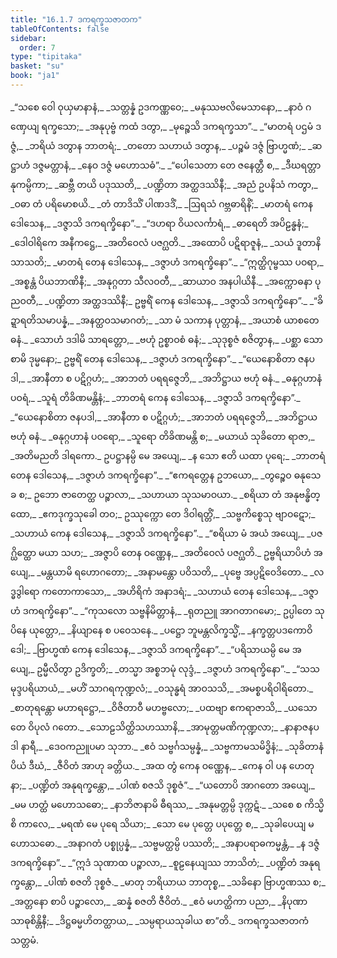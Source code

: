 ```yaml
---
title: "16.1.7 ဒကရက္ခသဇာတက"
tableOfContents: false
sidebar:
  order: 7
type: "tipitaka"
basket: "su"
book: "ja1"
---
```



<DynamicBreadcrumb />

<Division number="224" book="ja1" e="ch" v="22" p="384">

<Paragraph number="3485" type="verses" book="ja1">
_“သစေ ဝေါ ဝုယှမာနာနံ,_  
_သတ္တန္နံ ဥဒကဏ္ဏဝေ;_  
_မနုဿဗလိမေသာနော,_  
_နာဝံ ဂဏှေယျ ရက္ခသော;_  
_အနုပုဗ္ဗံ ကထံ ဒတွာ,_  
_မုဉ္စေသိ ဒကရက္ခသာ”._  

</Paragraph>

</Division>
<Division number="225" book="ja1" e="ch" v="22" p="384">

<Paragraph number="3486" type="verses" book="ja1">
_“မာတရံ ပဌမံ ဒဇ္ဇံ,_  
_ဘရိယံ ဒတွာန ဘာတရံ;_  
_တတော သဟာယံ ဒတွာန,_  
_ပဉ္စမံ ဒဇ္ဇံ ဗြာဟ္မဏံ;_  
_ဆဋ္ဌာဟံ ဒဇ္ဇမတ္တာနံ,_  
_နေဝ ဒဇ္ဇံ မဟောသဓံ”._  

</Paragraph>

</Division>
<Division number="226" book="ja1" e="ch" v="22" p="384">

<Paragraph number="3487" type="verses" book="ja1">
_“ပေါသေတာ တေ ဇနေတ္တီ စ,_  
_ဒီဃရတ္တာနုကမ္ပိကာ;_  
_ဆဗ္ဘီ တယိ ပဒုဿတိ,_  
_ပဏ္ဍိတာ အတ္ထဒဿိနီ;_  
_အညံ ဥပနိသံ ကတွာ,_  
_ဝဓာ တံ ပရိမောစယိ._  

</Paragraph>

</Division>
<Division number="227" book="ja1" e="ch" v="22" p="384">

<Paragraph number="3488" type="verses" book="ja1">
_တံ တာဒိသိံ ပါဏဒဒိံ,_  
_ဩရသံ ဂဗ္ဘဓာရိနိံ;_  
_မာတရံ ကေန ဒေါသေန,_  
_ဒဇ္ဇာသိ ဒကရက္ခိနော”._  

</Paragraph>

</Division>
<Division number="228" book="ja1" e="ch" v="22" p="384">

<Paragraph number="3489" type="verses" book="ja1">
_“ဒဟရာ ဝိယလင်္ကာရံ,_  
_ဓာရေတိ အပိဠန္ဓနံ;_  
_ဒေါဝါရိကေ အနီကဋ္ဌေ,_  
_အတိဝေလံ ပဇဂ္ဃတိ._  

</Paragraph>

</Division>
<Division number="229" book="ja1" e="ch" v="22" p="385">

<Paragraph number="3490" type="verses" book="ja1">
_အထောပိ ပဋိရာဇူနံ,_  
_သယံ ဒူတာနိ သာသတိ;_  
_မာတရံ တေန ဒေါသေန,_  
_ဒဇ္ဇာဟံ ဒကရက္ခိနော”._  

</Paragraph>

</Division>
<Division number="230" book="ja1" e="ch" v="22" p="385">

<Paragraph number="3491" type="verses" book="ja1">
_“ဣတ္ထိဂုမ္ဗဿ ပဝရာ,_  
_အစ္စန္တံ ပိယဘာဏိနီ;_  
_အနုဂ္ဂတာ သီလဝတီ,_  
_ဆာယာဝ အနပါယိနီ._  

</Paragraph>

</Division>
<Division number="231" book="ja1" e="ch" v="22" p="385">

<Paragraph number="3492" type="verses" book="ja1">
_အက္ကောဓနာ ပုညဝတီ,_  
_ပဏ္ဍိတာ အတ္ထဒဿိနီ;_  
ဥဗ္ဗရိံ ကေန ဒေါသေန,_  
_ဒဇ္ဇာသိ ဒကရက္ခိနော”._  

</Paragraph>

</Division>
<Division number="232" book="ja1" e="ch" v="22" p="385">

<Paragraph number="3493" type="verses" book="ja1">
_“ခိဍ္ဍာရတိသမာပန္နံ,_  
_အနတ္ထဝသမာဂတံ;_  
_သာ မံ သကာန ပုတ္တာနံ,_  
_အယာစံ ယာစတေ ဓနံ._  

</Paragraph>

</Division>
<Division number="233" book="ja1" e="ch" v="22" p="385">

<Paragraph number="3494" type="verses" book="ja1">
_သောဟံ ဒဒါမိ သာရတ္တော,_  
_ဗဟုံ ဥစ္စာဝစံ ဓနံ;_  
_သုဒုစ္စဇံ စဇိတွာန,_  
_ပစ္ဆာ သောစာမိ ဒုမ္မနော;_  
ဥဗ္ဗရိံ တေန ဒေါသေန,_  
_ဒဇ္ဇာဟံ ဒကရက္ခိနော”._  

</Paragraph>

</Division>
<Division number="234" book="ja1" e="ch" v="22" p="385">

<Paragraph number="3495" type="verses" book="ja1">
_“ယေနောစိတာ ဇနပဒါ,_  
_အာနီတာ စ ပဋိဂ္ဂဟံ;_  
_အာဘတံ ပရရဇ္ဇေဘိ,_  
_အဘိဋ္ဌာယ ဗဟုံ ဓနံ._  

</Paragraph>

</Division>
<Division number="235" book="ja1" e="ch" v="22" p="385">

<Paragraph number="3496" type="verses" book="ja1">
_ဓနုဂ္ဂဟာနံ ပဝရံ,_  
_သူရံ တိခိဏမန္တိနံ;_  
_ဘာတရံ ကေန ဒေါသေန,_  
_ဒဇ္ဇာသိ ဒကရက္ခိနော”._  

</Paragraph>

</Division>
<Division number="236" book="ja1" e="ch" v="22" p="385">

<Paragraph number="3497" type="verses" book="ja1">
_“ယေနောစိတာ ဇနပဒါ,_  
_အာနီတာ စ ပဋိဂ္ဂဟံ;_  
_အာဘတံ ပရရဇ္ဇေဘိ,_  
_အဘိဋ္ဌာယ ဗဟုံ ဓနံ._  

</Paragraph>

</Division>
<Division number="237" book="ja1" e="ch" v="22" p="385">

<Paragraph number="3498" type="verses" book="ja1">
_ဓနုဂ္ဂဟာနံ ပဝရော,_  
_သူရော တိခိဏမန္တိ စ;_  
_မယာယံ သုခိတော ရာဇာ,_  
_အတိမညတိ ဒါရကော._  

</Paragraph>

</Division>
<Division number="238" book="ja1" e="ch" v="22" p="385">

<Paragraph number="3499" type="verses" book="ja1">
ဥပဋ္ဌာနမ္ပိ မေ အယျေ,_  
_န သော ဧတိ ယထာ ပုရေ;_  
_ဘာတရံ တေန ဒေါသေန,_  
_ဒဇ္ဇာဟံ ဒကရက္ခိနော”._  

</Paragraph>

</Division>
<Division number="239" book="ja1" e="ch" v="22" p="385">

<Paragraph number="3500" type="verses" book="ja1">
_“ဧကရတ္တေန ဥဘယော,_  
_တွဉ္စေဝ ဓနုသေခ စ;_  
ဥဘော ဇာတေတ္ထ ပဉ္စာလာ,_  
_သဟာယာ သုသမာဝယာ._  

</Paragraph>

</Division>
<Division number="240" book="ja1" e="ch" v="22" p="386">

<Paragraph number="3501" type="verses" book="ja1">
_စရိယာ တံ အနုဗန္ဓိတ္ထော,_  
_ဧကဒုက္ခသုခေါ တဝ;_  
ဥဿုက္ကော တေ ဒိဝါရတ္တိံ,_  
_သဗ္ဗကိစ္စေသု ဗျာဝဋော;_  
_သဟာယံ ကေန ဒေါသေန,_  
_ဒဇ္ဇာသိ ဒကရက္ခိနော”._  

</Paragraph>

</Division>
<Division number="241" book="ja1" e="ch" v="22" p="386">

<Paragraph number="3502" type="verses" book="ja1">
_“စရိယာ မံ အယံ အယျေ,_  
_ပဇဂ္ဃိတ္ထော မယာ သဟ;_  
_အဇ္ဇာပိ တေန ဝဏ္ဏေန,_  
_အတိဝေလံ ပဇဂ္ဃတိ._  

</Paragraph>

</Division>
<Division number="242" book="ja1" e="ch" v="22" p="386">

<Paragraph number="3503" type="verses" book="ja1">
ဥဗ္ဗရိယာပိဟံ အယျေ,_  
_မန္တယာမိ ရဟောဂတော;_  
_အနာမန္တော ပဝိသတိ,_  
_ပုဗ္ဗေ အပ္ပဋိဝေဒိတော._  

</Paragraph>

</Division>
<Division number="243" book="ja1" e="ch" v="22" p="386">

<Paragraph number="3504" type="verses" book="ja1">
_လဒ္ဓဒွါရော ကတောကာသော,_  
_အဟိရိကံ အနာဒရံ;_  
_သဟာယံ တေန ဒေါသေန,_  
_ဒဇ္ဇာဟံ ဒကရက္ခိနော”._  

</Paragraph>

</Division>
<Division number="244" book="ja1" e="ch" v="22" p="386">

<Paragraph number="3505" type="verses" book="ja1">
_“ကုသလော သဗ္ဗနိမိတ္တာနံ,_  
_ရုတညူ အာဂတာဂမော;_  
ဥပ္ပါတေ သုပိနေ ယုတ္တော,_  
_နိယျာနေ စ ပဝေသနေ._  

</Paragraph>

</Division>
<Division number="245" book="ja1" e="ch" v="22" p="386">

<Paragraph number="3506" type="verses" book="ja1">
_ပဋ္ဌော ဘူမန္တလိက္ခသ္မိံ,_  
_နက္ခတ္တပဒကောဝိဒေါ;_  
_ဗြာဟ္မဏံ ကေန ဒေါသေန,_  
_ဒဇ္ဇာသိ ဒကရက္ခိနော”._  

</Paragraph>

</Division>
<Division number="246" book="ja1" e="ch" v="22" p="386">

<Paragraph number="3507" type="verses" book="ja1">
_“ပရိသာယမ္ပိ မေ အယျေ,_  
ဥမ္မီလိတွာ ဥဒိက္ခတိ;_  
_တသ္မာ အစ္စဘမုံ လုဒ္ဒံ,_  
_ဒဇ္ဇာဟံ ဒကရက္ခိနော”._  

</Paragraph>

</Division>
<Division number="247" book="ja1" e="ch" v="22" p="386">

<Paragraph number="3508" type="verses" book="ja1">
_“သသမုဒ္ဒပရိယာယံ,_  
_မဟိံ သာဂရကုဏ္ဍလံ;_  
_ဝသုန္ဓရံ အာဝသသိ,_  
_အမစ္စပရိဝါရိတော._  

</Paragraph>

</Division>
<Division number="248" book="ja1" e="ch" v="22" p="386">

<Paragraph number="3509" type="verses" book="ja1">
_စာတုရန္တော မဟာရဋ္ဌော,_  
_ဝိဇိတာဝီ မဟဗ္ဗလော;_  
_ပထဗျာ ဧကရာဇာသိ,_  
_ယသော တေ ဝိပုလံ ဂတော._  

</Paragraph>

</Division>
<Division number="249" book="ja1" e="ch" v="22" p="386">

<Paragraph number="3510" type="verses" book="ja1">
_သောဠသိတ္ထိသဟဿာနိ,_  
_အာမုတ္တမဏိကုဏ္ဍလာ;_  
_နာနာဇနပဒါ နာရီ,_  
_ဒေဝကညူပမာ သုဘာ._  

</Paragraph>

</Division>
<Division number="250" book="ja1" e="ch" v="22" p="386">

<Paragraph number="3511" type="verses" book="ja1">
_ဧဝံ သဗ္ဗင်္ဂသမ္ပန္နံ,_  
_သဗ္ဗကာမသမိဒ္ဓိနံ;_  
_သုခိတာနံ ပိယံ ဒီဃံ,_  
_ဇီဝိတံ အာဟု ခတ္တိယ._  

</Paragraph>

</Division>
<Division number="251" book="ja1" e="ch" v="22" p="386">

<Paragraph number="3512" type="verses" book="ja1">
_အထ တွံ ကေန ဝဏ္ဏေန,_  
_ကေန ဝါ ပန ဟေတုနာ;_  
_ပဏ္ဍိတံ အနုရက္ခန္တော,_  
_ပါဏံ စဇသိ ဒုစ္စဇံ”._  

</Paragraph>

</Division>
<Division number="252" book="ja1" e="ch" v="22" p="387">

<Paragraph number="3513" type="verses" book="ja1">
_“ယတောပိ အာဂတော အယျေ,_  
_မမ ဟတ္ထံ မဟောသဓော;_  
_နာဘိဇာနာမိ ဓီရဿ,_  
_အနုမတ္တမ္ပိ ဒုက္ကဋံ._  

</Paragraph>

</Division>
<Division number="253" book="ja1" e="ch" v="22" p="387">

<Paragraph number="3514" type="verses" book="ja1">
_သစေ စ ကိသ္မိစိ ကာလေ,_  
_မရဏံ မေ ပုရေ သိယာ;_  
_သော မေ ပုတ္တေ ပပုတ္တေ စ,_  
_သုခါပေယျ မဟောသဓော._  

</Paragraph>

</Division>
<Division number="254" book="ja1" e="ch" v="22" p="387">

<Paragraph number="3515" type="verses" book="ja1">
_အနာဂတံ ပစ္စုပ္ပန္နံ,_  
_သဗ္ဗမတ္ထမ္ပိ ပဿတိ;_  
_အနာပရာဓကမ္မန္တံ,_  
_န ဒဇ္ဇံ ဒကရက္ခိနော”._  

</Paragraph>

</Division>
<Division number="255" book="ja1" e="ch" v="22" p="387">

<Paragraph number="3516" type="verses" book="ja1">
_“ဣဒံ သုဏာထ ပဉ္စာလာ,_  
_စူဠနေယျဿ ဘာသိတံ;_  
_ပဏ္ဍိတံ အနုရက္ခန္တော,_  
_ပါဏံ စဇတိ ဒုစ္စဇံ._  

</Paragraph>

</Division>
<Division number="256" book="ja1" e="ch" v="22" p="387">

<Paragraph number="3517" type="verses" book="ja1">
_မာတု ဘရိယာယ ဘာတုစ္စ,_  
_သခိနော ဗြာဟ္မဏဿ စ;_  
_အတ္တနော စာပိ ပဉ္စာလော,_  
_ဆန္နံ စဇတိ ဇီဝိတံ._  

</Paragraph>

</Division>
<Division number="257" book="ja1" e="ch" v="22" p="387">

<Paragraph number="3518" type="verses" book="ja1">
_ဧဝံ မဟတ္ထိကာ ပညာ,_  
_နိပုဏာ သာဓုစိန္တိနီ;_  
_ဒိဋ္ဌဓမ္မဟိတတ္ထာယ,_  
_သမ္ပရာယသုခါယ စာ”တိ._  


</Paragraph>
</Division>

<Paragraph number="3519" type="center" book="ja1">
ဒကရက္ခသဇာတကံ သတ္တမံ.
</Paragraph>